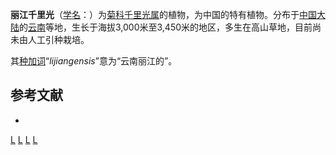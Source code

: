 {{Speciesbox 
| taxon = Senecio lijiangensis
| authority = C. Jefrey et [[陈艺林|Y. L. Chen]], 1984
}}

'''丽江千里光'''（[[学名|学名]]：{{lang|la|''Senecio lijiangensis''}}）为[[菊科|菊科]][[千里光属|千里光属]]的植物，为中国的特有植物。分布于[[中国大陆|中国大陆]]的[[云南|云南]]等地，生长于海拔3,000米至3,450米的地区，多生在高山草地，目前尚未由人工引种栽培。

其[[种加词|种加词]]“''lijiangensis''”意为“云南丽江的”。

== 参考文献 ==
<div class="references-small">
* {{cite web| url =http://www.bioinfo.cn/db05/KmzwSpecies.php?action=view&id=5246| title =丽江千里光| work =《中国高等植物数据库全库》| publisher =中国科学院微生物研究所| author =昆明植物研究所| accessdate =2009-02-25| deadurl =yes| archiveurl =https://web.archive.org/web/20160305021856/http://www.bioinfo.cn/db05/KmzwSpecies.php?action=view&id=5246| archivedate =2016-03-05}}
</div>
{{Taxonbar|from=Q10877513}}

[[Category:千里光属|L]]
[[Category:中國特有植物|L]]
[[Category:云南植物|L]]
[[Category:1984年描述的植物|L]]